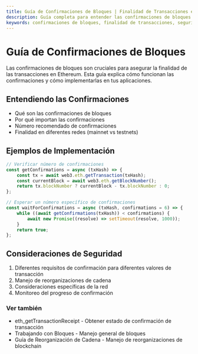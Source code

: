 ```yaml
---
title: Guía de Confirmaciones de Bloques | Finalidad de Transacciones en Ethereum
description: Guía completa para entender las confirmaciones de bloques en Ethereum, implementar verificación segura de transacciones y asegurar la finalidad de transacciones en diferentes condiciones de red.
keywords: confirmaciones de bloques, finalidad de transacciones, seguridad ethereum, confirmaciones blockchain, finalidad ethereum, confirmar transacciones, verificación de bloques, seguridad de transacciones, transacciones ethereum, garantías de finalidad
---
```


# Guía de Confirmaciones de Bloques

Las confirmaciones de bloques son cruciales para asegurar la finalidad de las transacciones en Ethereum. Esta guía explica cómo funcionan las confirmaciones y cómo implementarlas en tus aplicaciones.

## Entendiendo las Confirmaciones

- Qué son las confirmaciones de bloques
- Por qué importan las confirmaciones
- Número recomendado de confirmaciones
- Finalidad en diferentes redes (mainnet vs testnets)

## Ejemplos de Implementación

```javascript
// Verificar número de confirmaciones
const getConfirmations = async (txHash) => {
	const tx = await web3.eth.getTransaction(txHash);
	const currentBlock = await web3.eth.getBlockNumber();
	return tx.blockNumber ? currentBlock - tx.blockNumber : 0;
};

// Esperar un número específico de confirmaciones
const waitForConfirmations = async (txHash, confirmations = 6) => {
	while ((await getConfirmations(txHash)) < confirmations) {
		await new Promise((resolve) => setTimeout(resolve, 1000));
	}
	return true;
};
```

## Consideraciones de Seguridad

1. Diferentes requisitos de confirmación para diferentes valores de transacción
2. Manejo de reorganizaciones de cadena
3. Consideraciones específicas de la red
4. Monitoreo del progreso de confirmación

### Ver también

- <Link to="/docs/ethereum/core-methods/eth_getTransactionReceipt" title="Método API para recuperar el estado de confirmación de una transacción">eth_getTransactionReceipt</Link> - Obtener estado de confirmación de transacción
- <Link to="/docs/ethereum/guides/working-with-blocks" title="Aprende técnicas fundamentales para trabajar con bloques de Ethereum">Trabajando con Bloques</Link> - Manejo general de bloques
- <Link to="/docs/ethereum/guides/chain-reorganization" title="Aprende cómo manejar reorganizaciones de blockchain en Ethereum">Guía de Reorganización de Cadena</Link> - Manejo de reorganizaciones de blockchain
